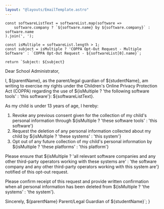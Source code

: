```yaml
---
layout: "@layouts/EmailTemplate.astro"
---
```


    const softwareListText = softwareList.map(software => 
        software.company ? `${software.name} by ${software.company}` : software.name
    ).join(', ');

    const isMultiple = softwareList.length > 1;
    const subject = isMultiple ? 'COPPA Opt-Out Request - Multiple Software' : `COPPA Opt-Out Request - ${softwareList[0].name}`;

    return `Subject: ${subject}
Dear School Administrator,

I, ${parentName}, as the parent/legal guardian of ${studentName}, am writing to exercise my rights under the Children's Online Privacy Protection Act (COPPA) regarding the use of ${isMultiple ? 'the following software tools' : 'this software'}: ${softwareListText}.

As my child is under 13 years of age, I hereby:

1. Revoke any previous consent given for the collection of my child's personal information through ${isMultiple ? 'these software tools' : 'this software'}
2. Request the deletion of any personal information collected about my child by ${isMultiple ? 'these systems' : 'this system'}
3. Opt out of any future collection of my child's personal information by ${isMultiple ? 'these platforms' : 'this platform'}

Please ensure that ${isMultiple ? 'all relevant software companies and any other third-party operators working with these systems are' : 'the software company and any other third-party operators working with this system are'} notified of this opt-out request.

Please confirm receipt of this request and provide written confirmation when all personal information has been deleted from ${isMultiple ? 'the systems' : 'the system'}.

Sincerely,
${parentName}
Parent/Legal Guardian of ${studentName}`;
} 